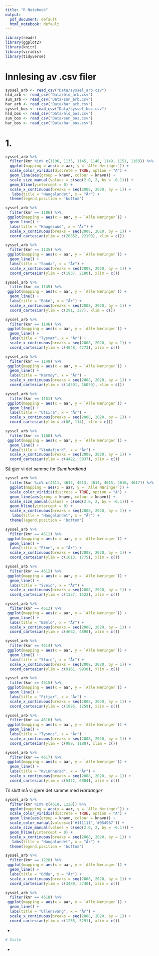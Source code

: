 ```yaml
---
title: "R Notebook"
output:
  pdf_document: default
  html_notebook: default
---
```


```r
library(readr)
library(ggplot2)
library(knitr)
library(viridis)
library(tidyverse)
```

# Innlesing av .csv filer

```r
syssel_arb <- read_csv("Data/syssel_arb.csv")
hld_arb <- read_csv("Data/hld_arb.csv")
sun_arb <- read_csv("Data/sun_arb.csv")
har_arb <- read_csv("Data/har_arb.csv")
syssel_bos <- read_csv("Data/syssel_bos.csv")
hld_bos <- read_csv("Data/hld_bos.csv")
sun_bos <- read_csv("Data/sun_bos.csv")
har_bos <- read_csv("Data/har_bos.csv")
```

# 1.


```r
syssel_arb %>% 
  filter(knr %in% c(1106, 1135, 1145, 1146, 1149, 1151, 1160)) %>% 
  ggplot(mapping = aes(x = aar, y = `Alle Næringer`)) +
  scale_color_viridis(discrete = TRUE, option = "A") +
  geom_line(aes(group = knavn, colour = knavn)) +
  scale_size_manual(values = c(seq(2.0, 2, by = -0.1))) +
  geom_hline(yintercept = 0) +
  scale_x_continuous(breaks = seq(2008, 2020, by = 1)) +
   labs(title = "Haugalandet", x = "År") +
  theme(legend.position = 'bottom')
```

```r
syssel_arb %>%
  filter(knr == 1106) %>%
 ggplot(mapping = aes(x = aar, y = `Alle Næringer`)) +
  geom_line() +
  labs(title = "Haugesund", x = "År") + 
  scale_x_continuous(breaks = seq(2008, 2020, by = 1)) +
  coord_cartesian(ylim = c(20852, 22190), xlim = c())
```

```r
syssel_arb %>%
  filter(knr == 1135) %>%
 ggplot(mapping = aes(x = aar, y = `Alle Næringer`)) +
  geom_line() +
  labs(title = "Sauda", x = "År") + 
  scale_x_continuous(breaks = seq(2008, 2020, by = 1)) +
  coord_cartesian(ylim = c(1937, 2180), xlim = c())
```

```r
syssel_arb %>%
  filter(knr == 1145) %>%
 ggplot(mapping = aes(x = aar, y = `Alle Næringer`)) +
  geom_line() +
  labs(title = "Bokn", x = "År") + 
  scale_x_continuous(breaks = seq(2008, 2020, by = 1)) +
  coord_cartesian(ylim = c(291, 327), xlim = c())
```

```r
syssel_arb %>%
  filter(knr == 1146) %>%
 ggplot(mapping = aes(x = aar, y = `Alle Næringer`)) +
  geom_line() +
  labs(title = "Tysvær", x = "År") + 
  scale_x_continuous(breaks = seq(2008, 2020, by = 1)) +
  coord_cartesian(ylim = c(4048, 4773), xlim = c())
```

```r
syssel_arb %>%
  filter(knr == 1149) %>%
 ggplot(mapping = aes(x = aar, y = `Alle Næringer`)) +
  geom_line() +
  labs(title = "Karmøy", x = "År") + 
  scale_x_continuous(breaks = seq(2008, 2020, by = 1)) +
  coord_cartesian(ylim = c(14591, 16059), xlim = c())
```

```r
syssel_arb %>%
  filter(knr == 1151) %>%
 ggplot(mapping = aes(x = aar, y = `Alle Næringer`)) +
  geom_line() +
  labs(title = "Utsira", x = "År") + 
  scale_x_continuous(breaks = seq(2008, 2020, by = 1)) +
  coord_cartesian(ylim = c(88, 114), xlim = c())
```

```r
syssel_arb %>%
  filter(knr == 1160) %>%
 ggplot(mapping = aes(x = aar, y = `Alle Næringer`)) +
  geom_line() +
  labs(title = "Vindafjord", x = "År") + 
  scale_x_continuous(breaks = seq(2008, 2020, by = 1)) +
  coord_cartesian(ylim = c(4422, 5037), xlim = c())
```

Så gjer vi det samme for *Sunnhordland*

```r
syssel_arb %>% 
  filter(knr %in% c(4611, 4612, 4613, 4614, 4615, 4616, 4617)) %>% 
  ggplot(mapping = aes(x = aar, y = `Alle Næringer`)) +
  scale_color_viridis(discrete = TRUE, option = "A") +
  geom_line(aes(group = knavn, colour = knavn)) +
  scale_size_manual(values = c(seq(2.0, 2, by = -0.1))) +
  geom_hline(yintercept = 0) +
  scale_x_continuous(breaks = seq(2008, 2020, by = 1)) +
   labs(title = "Haugalandet", x = "År") +
  theme(legend.position = 'bottom')
```


```r
syssel_arb %>%
  filter(knr == 4611) %>%
 ggplot(mapping = aes(x = aar, y = `Alle Næringer`)) +
  geom_line() +
  labs(title = "Etne", x = "År") + 
  scale_x_continuous(breaks = seq(2008, 2020, by = 1)) +
  coord_cartesian(ylim = c(1613, 1775), xlim = c())
```

```r
syssel_arb %>%
  filter(knr == 4612) %>%
 ggplot(mapping = aes(x = aar, y = `Alle Næringer`)) +
  geom_line() +
  labs(title = "Sveio", x = "År") + 
  scale_x_continuous(breaks = seq(2008, 2020, by = 1)) +
  coord_cartesian(ylim = c(1357, 1523), xlim = c())
```

```r
syssel_arb %>%
  filter(knr == 4613) %>%
 ggplot(mapping = aes(x = aar, y = `Alle Næringer`)) +
  geom_line() +
  labs(title = "Bømlo", x = "År") + 
  scale_x_continuous(breaks = seq(2008, 2020, by = 1)) +
  coord_cartesian(ylim = c(4662, 4890), xlim = c())
```

```r
syssel_arb %>%
  filter(knr == 4614) %>%
 ggplot(mapping = aes(x = aar, y = `Alle Næringer`)) +
  geom_line() +
  labs(title = "Stord", x = "År") + 
  scale_x_continuous(breaks = seq(2008, 2020, by = 1)) +
  coord_cartesian(ylim = c(9161, 9938), xlim = c())
```

```r
syssel_arb %>%
  filter(knr == 4615) %>%
 ggplot(mapping = aes(x = aar, y = `Alle Næringer`)) +
  geom_line() +
  labs(title = "Fitjar", x = "År") + 
  scale_x_continuous(breaks = seq(2008, 2020, by = 1)) +
  coord_cartesian(ylim = c(1085, 1259), xlim = c())
```

```r
syssel_arb %>%
  filter(knr == 4616) %>%
 ggplot(mapping = aes(x = aar, y = `Alle Næringer`)) +
  geom_line() +
  labs(title = "Tysnes", x = "År") + 
  scale_x_continuous(breaks = seq(2008, 2020, by = 1)) +
  coord_cartesian(ylim = c(989, 1188), xlim = c())
```

```r
syssel_arb %>%
  filter(knr == 4617) %>%
 ggplot(mapping = aes(x = aar, y = `Alle Næringer`)) +
  geom_line() +
  labs(title = "Kvinnherad", x = "År") + 
  scale_x_continuous(breaks = seq(2008, 2020, by = 1)) +
  coord_cartesian(ylim = c(5472, 6084), xlim = c())
```

Til slutt må vi gjere det samme med *Hardanger*

```r
syssel_arb %>% 
  filter(knr %in% c(4618, 1228)) %>% 
  ggplot(mapping = aes(x = aar, y = `Alle Næringer`)) +
  scale_color_viridis(discrete = TRUE, option = "A") +
  geom_line(aes(group = knavn, colour = knavn)) +
  scale_color_manual(values=c('#111111','#054987')) +
  scale_size_manual(values = c(seq(2.0, 2, by = -0.1))) +
  geom_hline(yintercept = 0) +
  scale_x_continuous(breaks = seq(2008, 2020, by = 1)) +
   labs(title = "Haugalandet", x = "År") +
  theme(legend.position = 'bottom')
```

```r
syssel_arb %>%
  filter(knr == 1228) %>%
 ggplot(mapping = aes(x = aar, y = `Alle Næringer`)) +
  geom_line() +
  labs(title = "Odda", x = "År") + 
  scale_x_continuous(breaks = seq(2008, 2020, by = 1)) +
  coord_cartesian(ylim = c(3489, 3740), xlim = c())
```

```r
syssel_arb %>%
  filter(knr == 4618) %>%
 ggplot(mapping = aes(x = aar, y = `Alle Næringer`)) +
  geom_line() +
  labs(title = "Ullensvang", x = "År") + 
  scale_x_continuous(breaks = seq(2008, 2020, by = 1)) +
  coord_cartesian(ylim = c(1235, 5291), xlim = c())
```


-
```r
# Siste
```

-
